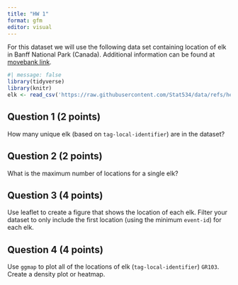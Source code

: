 ```yaml
---
title: "HW 1"
format: gfm
editor: visual
---
```


For this dataset we will use the following data set containing location of elk in Banff National Park (Canada). Additional information can be found at [movebank link](https://datarepository.movebank.org/entities/datapackage/aed22923-281d-4583-aefd-140f1497539a/full).

```r
#| message: false
library(tidyverse)
library(knitr)
elk <- read_csv('https://raw.githubusercontent.com/Stat534/data/refs/heads/main/elk.csv')
```

## Question 1 (2 points)

How many unique elk (based on `tag-local-identifier`) are in the dataset?


## Question 2 (2 points)

What is the maximum number of locations for a single elk?

## Question 3 (4 points)

Use leaflet to create a figure that shows the location of each elk. Filter your dataset to only include the first location (using the minimum `event-id`) for each elk.

## Question 4 (4 points)

Use `ggmap` to plot all of the locations of elk (`tag-local-identifier`) `GR103`. Create a density plot or heatmap.

